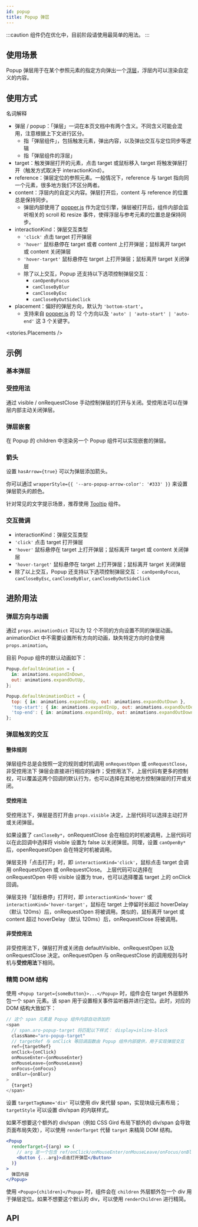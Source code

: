 ```yaml
---
id: popup
title: Popup 弹层
---
```



:::caution
组件仍在优化中，目前阶段请使用最简单的用法。
:::

## 使用场景

Popup 弹层用于在某个参照元素的指定方向弹出一个[浮层](overlay)，浮层内可以渲染自定义的内容。

## 使用方式

名词解释

- 弹层 / popup：「弹层」一词在本页文档中有两个含义。不同含义可能会混用，注意根据上下文进行区分。
  - 指「弹层组件」，包括触发元素，弹出内容，以及弹出交互与定位同步等逻辑
  - 指「弹层组件的浮层」
- target：触发弹层打开的元素，点击 target 或鼠标移入 target 将触发弹层打开（触发方式取决于 interactionKind）。
- reference：弹层定位的参照元素。一般情况下，reference 与 target 指向同一个元素，很多地方我们不区分两者。
- content：浮层内的自定义内容。弹层打开后，content 与 reference 的位置总是保持同步。
  - 弹层内部使用了 [popper.js](https://popper.js.org/) 作为定位引擎，弹层被打开后，组件内部会监听相关的 scroll 和 resize 事件，使得浮层与参考元素的位置总是保持同步。
- interactionKind：弹层交互类型
  - `'click'` 点击 target 打开弹层
  - `'hover'` 鼠标悬停在 target 或者 content 上打开弹层；鼠标离开 target 或 content 关闭弹层
  - `'hover-target'` 鼠标悬停在 target 上打开弹层；鼠标离开 target 关闭弹层
  - 除了以上交互，Popup 还支持以下选项控制弹层交互：
    - `canOpenByFocus`
    - `canCloseByBlur`
    - `canCloseByEsc`
    - `canCloseByOutSideClick`
- placement：偏好的弹层方向，默认为 `'bottom-start'`。
  - 支持来自 [popper.js](https://popper.js.org/docs/v2/constructors/#options) 的 12 个方向以及 `'auto' | 'auto-start' | 'auto-end'` 这 3 个关键字。

<stories.Placements />

## 示例

### 基本弹层

<Story fn={stories.Basic} />

### 受控用法

通过 visible / onRequestClose 手动控制弹层的打开与关闭。受控用法可以在弹层内部主动关闭弹层。

<Story fn={stories.Controlled} />

### 弹层嵌套

在 Popup 的 children 中渲染另一个 Popup 组件可以实现嵌套的弹层。

<Story fn={stories.Nested} />

### 箭头

设置 `hasArrow={true}` 可以为弹层添加箭头。

你可以通过 `wrapperStyle={{ '--aro-popup-arrow-color': '#333' }}` 来设置弹层箭头的颜色。

针对常见的文字提示场景，推荐使用 [Tooltip](tooltip) 组件。

<Story fn={stories.Arrow} />

### 交互微调

- interactionKind：弹层交互类型
- `'click'` 点击 target 打开弹层
- `'hover'` 鼠标悬停在 target 上打开弹层；鼠标离开 target 或 content 关闭弹层
- `'hover-target'` 鼠标悬停在 target 上打开弹层；鼠标离开 target 关闭弹层
- 除了以上交互，Popup 还支持以下选项控制弹层交互： `canOpenByFocus`, `canCloseByEsc`, `canCloseByBlur`, `canCloseByOutSideClick`

<Story fn={stories.InteractionKind} />

## 进阶用法

### 弹层方向与动画

通过 `props.animationDict` 可以为 12 个不同的方向设置不同的弹层动画。 animationDict 中不需要设置所有方向的动画，缺失特定方向时会使用 `props.animation`。

目前 Popup 组件的默认动画如下：

```js
Popup.defaultAnimation = {
  in: animations.expandInDown,
  out: animations.expandOutUp,
};

Popup.defaultAnimationDict = {
  top: { in: animations.expandInUp, out: animations.expandOutDown },
  'top-start': { in: animations.expandInUp, out: animations.expandOutDown },
  'top-end': { in: animations.expandInUp, out: animations.expandOutDown },
};
```

### 弹层触发的交互

#### 整体规则

弹层组件总是会按照一定的规则或时机调用 `onRequestOpen` 或 `onRequestClose`，非受控用法下 弹层会直接进行相应的操作；受控用法下，上层代码有更多的控制权，可以覆盖这两个回调的默认行为，也可以选择在其他地方控制弹层的打开或关闭。

#### 受控用法

受控用法下，弹层是否打开由 `props.visible` 决定，上层代码可以选择主动打开或关闭弹层。

如果设置了 `canCloseBy*`，onRequestClose 会在相应的时机被调用，上层代码可以在此回调中选择将 visible 设置为 false 以关闭弹层。同理，设置 `canOpenBy*` 后，openRequestOpen 会在特定时机被调用。

弹层支持「点击打开」时，即 `interactionKind='click'`，鼠标点击 target 会调用 onRequestOpen 或 onRequestClose。 上层代码可以选择在 onRequestOpen 中将 visible 设置为 true，也可以选择覆盖 target 上的 onClick 回调。

弹层支持「鼠标悬停」打开时，即 `interactionKind='hover'` 或 `interactionKind='hover-target'`，鼠标在 target 上停留时长超过 hoverDelay（默认 120ms）后，onRequestOpen 将被调用。类似的，鼠标离开 target 或 content 超过 hoverDelay（默认 120ms）后，onRequestClose 将被调用。

#### 非受控用法

非受控用法下，弹层打开或关闭由 defaultVisible、onRequestOpen 以及 onRequestClose 决定。onRequestOpen 与 onRequestClose 的调用规则与时机与**受控用法**下相同。

### 精简 DOM 结构

使用 `<Popup target={someButton}>...</Popup>` 时，组件会在 target 外层额外包一个 span 元素。该 span 用于设置相关事件监听器并进行定位。此时，对应的 DOM 结构大致如下：

```js
// 这个 span 元素是 Popup 组件内部自动添加的
<span
  // span.aro-popup-target 将匹配以下样式： display=inline-block
  className="aro-popup-target"
  // targetRef 与 onClick 等回调函数由 Popup 组件内部提供，用于实现弹层交互
  ref={targetRef}
  onClick={onClick}
  onMouseEnter={onMouseEnter}
  onMouseLeave={onMouseLeave}
  onFocus={onFocus}
  onBlur={onBlur}
>
  {target}
</span>
```

设置 `targetTagName='div'` 可以使用 div 来代替 span，实现块级元素布局；`targetStyle` 可以设置 div/span 的内联样式。

如果不想要这个额外的 div/span（例如 CSS Gird 布局下额外的 div/span 会导致页面布局失效），可以使用 `renderTarget` 代替 `target` 来精简 DOM 结构。

```jsx
<Popup
  renderTarget={(arg) => (
    // arg 是一个包含 ref/onClick/onMouseEnter/onMouseLeave/onFocus/onBlur 字段的对象
    <Button {...arg}>点击打开弹层</Button>
  )}
>
  弹层内容
</Popup>
```

使用 `<Popup>{children}</Popup>` 时，组件会在 `children` 外层额外包一个 div 用于弹层定位。如果不想要这个默认的 div，可以使用 `renderChildren` 进行精简。

## API

<PropsTable component={Popup} />
